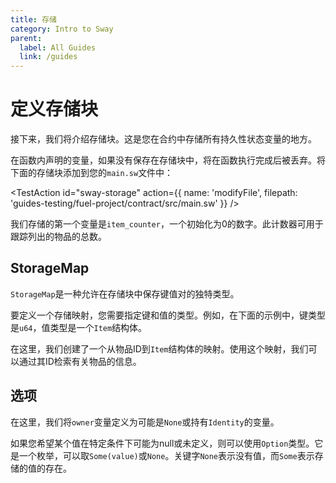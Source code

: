 ```yaml
---
title: 存储
category: Intro to Sway
parent:
  label: All Guides
  link: /guides
---
```


# 定义存储块

接下来，我们将介绍存储块。这是您在合约中存储所有持久性状态变量的地方。

在函数内声明的变量，如果没有保存在存储块中，将在函数执行完成后被丢弃。将下面的存储块添加到您的`main.sw`文件中：

<TestAction
id="sway-storage"
action={{
  name: 'modifyFile',
  filepath: 'guides-testing/fuel-project/contract/src/main.sw'
}}
/>

<CodeImport
  file="../../examples/intro-to-sway/contract/src/main.sw"
  comment="storage"
  commentType="//"
  lang="sway"
/>


我们存储的第一个变量是`item_counter`，一个初始化为0的数字。此计数器可用于跟踪列出的物品的总数。

## StorageMap

`StorageMap`是一种允许在存储块中保存键值对的独特类型。

要定义一个存储映射，您需要指定键和值的类型。例如，在下面的示例中，键类型是`u64`，值类型是一个`Item`结构体。


<CodeImport
  file="../../examples/intro-to-sway/contract/src/main.sw"
  comment="storage_map"
  commentType="//"
  lang="sway"
/>

在这里，我们创建了一个从物品ID到`Item`结构体的映射。使用这个映射，我们可以通过其ID检索有关物品的信息。

## 选项

在这里，我们将`owner`变量定义为可能是`None`或持有`Identity`的变量。

<CodeImport
  file="../../examples/intro-to-sway/contract/src/main.sw"
  comment="storage_option"
  commentType="//"
  lang="sway"
/>

如果您希望某个值在特定条件下可能为null或未定义，则可以使用`Option`类型。它是一个枚举，可以取`Some(value)`或`None`。关键字`None`表示没有值，而`Some`表示存储的值的存在。
